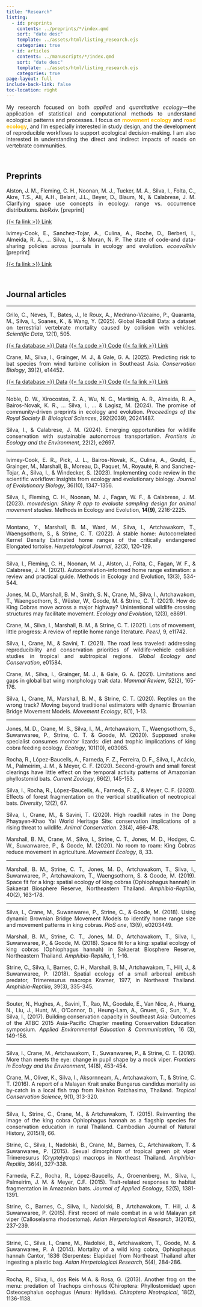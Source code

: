 ```yaml
---
title: "Research"
listing:
  - id: preprints
    contents: ../preprints/*/index.qmd
    sort: "date desc"
    template: ../assets/html/listing_research.ejs
    categories: true
  - id: articles
    contents: ../manuscripts/*/index.qmd
    sort: "date desc"
    template: ../assets/html/listing_research.ejs
    categories: true
page-layout: full
include-back-link: false
toc-location: right
---
```


```{=html}
<style>
body {
    text-align: justify;
}
</style>
```

My research focused on both *applied* and *quantitative ecology*—the application of statistical and computational methods to understand ecological patterns and processes. I focus on <span style="color:#ffbf00">**movement ecology**</span> and <span style="color:#ffbf00">**road ecology**</span>, and I’m especially interested in study design, and the development of reproducible workflows to support ecological decision-making. I am also interested in understanding the direct and indirect impacts of roads on vertebrate communities.

<br>

## <i class="fa-solid fa-file-lines"></i> Preprints

:::{#preprints}
:::

Alston, J. M., Fleming, C. H., Noonan, M. J., Tucker, M. A., <span class="custom-author">Silva, I.</span>, Folta, C., Akre, T.S., Ali, A.H., Belant, J.L., Beyer, D., Blaum, N., & Calabrese, J. M. Clarifying space use concepts in ecology: range vs. occurrence distributions. *bioRxiv.* [preprint]

::: {.btn-group role="group" aria-label="Publication Links"}
[{{< fa link >}} Link](https://www.biorxiv.org/content/10.1101/2022.09.29.509951v1){.btn-sm .btn .btn-primary role="button" data-toggle="pdf" title="Link"}
:::


Ivimey-Cook, E., Sanchez-Tojar, A., Culina, A., Roche, D., Berberi, I., Almeida, R. A., ... <span class="custom-author">Silva, I.</span>, … & Moran, N. P. The state of code-and data-sharing policies across journals in ecology and evolution. *ecoevoRxiv* [preprint]

::: {.btn-group role="group" aria-label="Publication Links"}
[{{< fa link >}} Link](https://ecoevorxiv.org/repository/view/8417/){.btn-sm .btn .btn-primary role="button" data-toggle="pdf" title="Link"}
:::

<!-- [Data](){.btn-sm .btn .disabled .btn-primary role="button" data-toggle="data" title="data"} -->

<br>

## <i class="fa-solid fa-file-lines"></i> Journal articles

:::{#articles}
:::

<hr width="100%">

Grilo, C., Neves, T., Bates, J., le Roux, A., Medrano-Vizcaíno, P., Quaranta, M., <span class="custom-author">Silva, I.</span>, Soanes, K., & Wang, Y. (2025). Global Roadkill Data: a dataset on terrestrial vertebrate mortality caused by collision with vehicles. *Scientific Data*, 12(1), 505.

::: {.btn-group role="group" aria-label="Publication Links"}
[{{< fa database >}} Data](https://doi.org/10.6084/m9.figshare.25714233){.btn-sm .btn .btn-primary role="button" data-toggle="code" title="Data File"}
[{{< fa code >}} Code](https://github.com/PORBIOTA/PORBIOTA-ICNF/tree/main/DwC_Creation_Helpers){.btn-sm .btn .btn-primary role="button" data-toggle="code" title="Code"} [{{< fa link >}} Link](https://www.nature.com/articles/s41597-024-04207-x){.btn-sm .btn .btn-primary role="button" data-toggle="pdf" title="Link"}
:::

Crane, M., <span class="custom-author">Silva, I.</span>, Grainger, M. J., & Gale, G. A. (2025). Predicting risk to bat species from wind turbine collision in Southeast Asia. *Conservation Biology*, 39(2), e14452.

::: {.btn-group role="group" aria-label="Publication Links"}
[{{< fa database >}} Data](https://osf.io/n7uvb/files/osfstorage?view_only=0daf83d52bd94ffa873d649a0dd387a0){.btn-sm .btn .btn-primary role="button" data-toggle="code" title="Data File"}
[{{< fa code >}} Code](https://osf.io/n7uvb/files/osfstorage?view_only=0daf83d52bd94ffa873d649a0dd387a0){.btn-sm .btn .btn-primary role="button" data-toggle="code" title="Code"}
[{{< fa link >}} Link](https://conbio.onlinelibrary.wiley.com/doi/10.1111/cobi.14452){.btn-sm .btn .btn-primary role="button" data-toggle="pdf" title="Link"}
:::

<hr width="100%">

Noble, D. W., Xirocostas, Z. A., Wu, N. C., Martinig, A. R., Almeida, R. A., Bairos-Novak, K. R., ... <span class="custom-author">Silva, I.</span>, … & Lagisz, M. (2024). The promise of community-driven preprints in ecology and evolution. *Proceedings of the Royal Society B: Biological Sciences*, 292(2039), 20241487.

<span class="custom-author">Silva, I.</span>, & Calabrese, J. M. (2024). Emerging opportunities for wildlife conservation with sustainable autonomous transportation. *Frontiers in Ecology and the Environment*, 22(2), e2697.

<hr width="100%">

Ivimey-Cook, E. R., Pick, J. L., Bairos-Novak, K., Culina, A., Gould, E., Grainger, M., Marshall, B., Moreau, D., Paquet, M., Royauté, R. and Sanchez-Tojar, A., <span class="custom-author">Silva, I.</span>, & Windecker, S. (2023). Implementing code review in the scientific workflow: Insights from ecology and evolutionary biology. *Journal of Evolutionary Biology*, 36(10), 1347-1356.

<span class="custom-author">Silva, I.</span>, Fleming, C. H., Noonan, M. J., Fagan, W. F., & Calabrese, J. M. (2023). *movedesign: Shiny R app to evaluate sampling design for animal movement studies.* Methods in Ecology and Evolution, **14(9)**, 2216-2225.

<!-- [doi.org/10.1111/2041-210X.14153](https://besjournals.onlinelibrary.wiley.com/doi/abs/10.1111/2041-210X.14153)   -->
<!-- [![GitHub](https://img.shields.io/badge/GitHub-Repository-181717?logo=github)](https://github.com/ecoisilva/movedesign) -->

<hr width="100%">

Montano, Y., Marshall, B. M., Ward, M., <span class="custom-author">Silva, I.</span>, Artchawakom, T., Waengsothorn, S., & Strine, C. T. (2022). A stable home: Autocorrelated Kernel Density Estimated home ranges of the critically endangered Elongated tortoise. *Herpetological Journal*, 32(3), 120-129.

<hr width="100%">

<span class="custom-author">Silva, I.</span>, Fleming, C. H., Noonan, M. J., Alston, J., Folta, C., Fagan, W. F., & Calabrese, J. M. (2021). Autocorrelation-informed home range estimation: a review and practical guide. Methods in Ecology and Evolution, 13(3), 534-544.

Jones, M. D., Marshall, B. M., Smith, S. N., Crane, M., <span class="custom-author">Silva, I.</span>, Artchawakom, T., Waengsothorn, S., Wüster, W., Goode, M. & Strine, C. T. (2021). How do King Cobras move across a major highway? Unintentional wildlife crossing structures may facilitate movement. *Ecology and Evolution*, 12(3), e8691.

Crane, M., <span class="custom-author">Silva, I.</span>, Marshall, B. M., & Strine, C. T. (2021). Lots of movement, little progress: A review of reptile home range literature. *PeerJ*, 9, e11742.

<span class="custom-author">Silva, I.</span>, Crane, M., & Savini, T. (2021). The road less traveled: addressing reproducibility and conservation priorities of wildlife-vehicle collision studies in tropical and subtropical regions. *Global Ecology and Conservation*, e01584.

Crane, M., <span class="custom-author">Silva, I.</span>, Grainger, M. J., & Gale, G. A. (2021). Limitations and gaps in global bat wing morphology trait data. *Mammal Review*, 52(2), 165-176.

<span class="custom-author">Silva, I.</span>, Crane, M., Marshall, B. M., & Strine, C. T. (2020). Reptiles on the wrong track? Moving beyond traditional estimators with dynamic Brownian Bridge Movement Models. *Movement Ecology*, 8(1), 1-13.

<hr width="100%">

Jones, M. D., Crane, M. S., <span class="custom-author">Silva, I.</span>, M., Artchawakom, T., Waengsothorn, S., Suwanwaree, P., Strine, C. T. & Goode, M. (2020). Supposed snake specialist consumes monitor lizards: diet and trophic implications of king cobra feeding ecology. *Ecology*, 101(10), e03085. 

Rocha, R., López-Baucells, A., Farneda, F. Z., Ferreira, D. F., <span class="custom-author">Silva, I.</span>, Acácio, M., Palmeirim, J. M., & Meyer, C. F. (2020). Second-growth and small forest clearings have little effect on the temporal activity patterns of Amazonian phyllostomid bats. *Current Zoology*, 66(2), 145-153.

<span class="custom-author">Silva, I.</span>, Rocha, R., López-Baucells, A., Farneda, F. Z., & Meyer, C. F. (2020). Effects of forest fragmentation on the vertical stratification of neotropical bats. *Diversity*, 12(2), 67.

<span class="custom-author">Silva, I.</span>, Crane, M., & Savini, T. (2020). High roadkill rates in the Dong Phayayen‐Khao Yai World Heritage Site: conservation implications of a rising threat to wildlife. *Animal Conservation*. 23(4), 466-478.

Marshall, B. M., Crane, M., <span class="custom-author">Silva, I.</span>, Strine, C. T., Jones, M. D., Hodges, C. W., Suwanwaree, P., & Goode, M. (2020). No room to roam: King Cobras reduce movement in agriculture. *Movement Ecology*, 8, 33.

<hr width="100%">

Marshall, B. M., Strine, C. T., Jones, M. D., Artchawakom, T., <span class="custom-author">Silva, I.</span>, Suwanwaree, P., Artchawakom, T., Waengsothorn, S. & Goode, M. (2019). Space fit for a king: spatial ecology of king cobras (Ophiophagus hannah) in Sakaerat Biosphere Reserve, Northeastern Thailand. *Amphibia-Reptilia*, 40(2), 163-178.

<hr width="100%">

<span class="custom-author">Silva, I.</span>, Crane, M., Suwanwaree, P., Strine, C., & Goode, M. (2018). Using dynamic Brownian Bridge Movement Models to identify home range size and movement patterns in king cobras. *PloS one*, 13(9), e0203449.

Marshall, B. M., Strine, C. T., Jones, M. D., Artchawakom, T., <span class="custom-author">Silva, I.</span>, Suwanwaree, P., & Goode, M. (2018). Space fit for a king: spatial ecology of king cobras (Ophiophagus hannah) in Sakaerat Biosphere Reserve, Northeastern Thailand. *Amphibia-Reptilia*, 1, 1-16.

Strine, C., <span class="custom-author">Silva, I.</span>, Barnes, C. H., Marshall, B. M., Artchawakom, T., Hill, J., & Suwanwaree, P. (2018). Spatial ecology of a small arboreal ambush predator, Trimeresurus macrops Kramer, 1977, in Northeast Thailand. *Amphibia-Reptilia*, 39(3), 335-345.

<hr width="100%">

Souter, N., Hughes, A., Savini, T., Rao, M., Goodale, E., Van Nice, A., Huang, N., Liu, J., Hunt, M., O’Connor, D., Heung-Lam, A., Gnuen, G., Sun, Y., & <span class="custom-author">Silva, I.</span>, (2017). Building conservation capacity in Southeast Asia: Outcomes of the ATBC 2015 Asia-Pacific Chapter meeting Conservation Education symposium. *Applied Environmental Education & Communicatio*n, 16 (3), 149-156.

<hr width="100%">

<span class="custom-author">Silva, I.</span>, Crane, M., Artchawakom, T., Suwanwaree, P., & Strine, C. T. (2016). More than meets the eye: change in pupil shape by a mock viper. *Frontiers in Ecology and the Environment*, 14(8), 453-454.

Crane, M., Oliver, K., <span class="custom-author">Silva, I.</span>, Aksornneam, A., Artchawakom, T., & Strine, C. T. (2016). A report of a Malayan Krait snake Bungarus candidus mortality as by-catch in a local fish trap from Nakhon Ratchasima, Thailand. *Tropical Conservation Science*, 9(1), 313-320.

<hr width="100%">

<span class="custom-author">Silva, I.</span>, Strine, C., Crane, M., & Artchawakom, T. (2015). Reinventing the image of the king cobra Ophiophagus hannah as a flagship species for conservation education in rural Thailand. Cambodian Journal of Natural History, 2015(1), 66.

Strine, C., <span class="custom-author">Silva, I.</span>, Nadolski, B., Crane, M., Barnes, C., Artchawakom, T. & Suwanwaree, P. (2015). Sexual dimorphism of tropical green pit viper Trimeresurus (Cryptelytrops) macrops in Northeast Thailand. *Amphibia-Reptilia*, 36(4), 327-338.

Farneda, F.Z., Rocha, R., López-Baucells, A., Groenenberg, M., <span class="custom-author">Silva, I.</span>, Palmeirim, J. M. & Meyer, C.F. (2015). Trait-related responses to habitat fragmentation in Amazonian bats. *Journal of Applied Ecology*, 52(5), 1381-1391.

Strine, C., Barnes, C., <span class="custom-author">Silva, I.</span>, Nadolski, B., Artchawakom, T. Hill, J. & Suwanwaree, P. (2015). First record of male combat in a wild Malayan pit viper (Calloselasma rhodostoma). *Asian Herpetological Research*, 3(2015), 237-239.

<hr width="100%">

Strine, C., <span class="custom-author">Silva, I.</span>, Crane, M., Nadolski, B., Artchawakom, T., Goode, M. & Suwanwaree, P. A (2014). Mortality of a wild king cobra, Ophiophagus hannah Cantor, 1836 (Serpentes: Elapidae) from Northeast Thailand after ingesting a plastic bag. *Asian Herpetological Research*, 5(4), 284-286.

<hr width="100%">

Rocha, R., <span class="custom-author">Silva, I.</span>, dos Reis M.A. & Rosa, G. (2013). Another frog on the menu: predation of Trachops cirrhosus (Chiroptera: Phyllostomidae) upon Osteocephalus oophagus (Anura: Hylidae). *Chiroptera Neotropical*, 18(2), 1136-1138.
